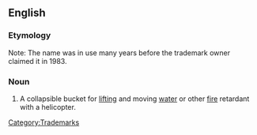 ==English==

===Etymology===
Note: The name was in use many years before the trademark owner claimed it in 1983.

===Noun===
{{en-noun|sg=[[Bambi]] [[bucket]] }}

# {{trademark}} A collapsible bucket for [[lift]]ing and moving [[water]] or other [[fire]] retardant with a helicopter.
[[Category:Trademarks]]